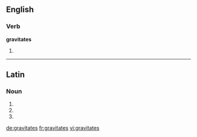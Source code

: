==English==

===Verb===
'''gravitates'''

# {{en-third-person singular of|gravitate}}

----

==Latin==

===Noun===
{{la-noun-form|gravitātēs}}

# {{inflection of|gravitās||nom|p|lang=la}}
# {{inflection of|gravitās||acc|p|lang=la}}
# {{inflection of|gravitās||voc|p|lang=la}}

[[de:gravitates]]
[[fr:gravitates]]
[[vi:gravitates]]